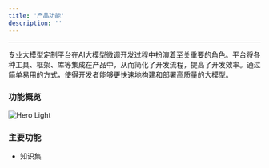 ```yaml
---
title: '产品功能'
description: ''
---
```

---
专业大模型定制平台在AI大模型微调开发过程中扮演着至关重要的角色。平台将各种工具、框架、库等集成在产品中，从而简化了开发流程，提高了开发效率。通过简单易用的方式，使得开发者能够更快速地构建和部署高质量的大模型。

### 功能概览

<img
  className="block dark:hidden"
  src="/images/functions.png"
  alt="Hero Light"
/>

### 主要功能
* 知识集
